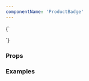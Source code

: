 ```yaml
---
componentName: 'ProductBadge'
---
```


<LiveComponent>
  {`
    <section>
      <div style={{display: 'flex', flexWrap: 'wrap', gap: 16, backgroundColor: 'black', padding: '16px'}}>
        <ProductBadge 
          productName={'terraform'}
          appearance={'dark'}
          variant={'hasDot'}
        />
        <ProductBadge 
          productName={'vault'}
          appearance={'dark'}
          variant={'hasDot'}
        />
        <ProductBadge 
          productName={'consul'}
          appearance={'dark'}
          variant={'hasDot'}
        />
        <ProductBadge 
          productName={'nomad'}
          appearance={'dark'}
          variant={'hasDot'}
        />
        <ProductBadge 
          productName={'waypoint'}
          appearance={'dark'}
          variant={'hasDot'}
        />
        <ProductBadge 
          productName={'boundary'}
          appearance={'dark'}
          variant={'hasDot'}
        />
        <ProductBadge 
          productName={'packer'}
          appearance={'dark'}
          variant={'hasDot'}
        />
        <ProductBadge 
          productName={'vagrant'}
          appearance={'dark'}
          variant={'hasDot'}
        />
      </div>
      <div style={{display: 'flex', flexWrap: 'wrap', gap: 16, backgroundColor: 'white', padding: '16px'}}>
        <ProductBadge 
          productName={'terraform'}
          appearance={'light'}
          variant={'hasDot'}
        />
        <ProductBadge 
          productName={'vault'}
          appearance={'light'}
          variant={'hasDot'}
        />
        <ProductBadge 
          productName={'consul'}
          appearance={'light'}
          variant={'hasDot'}
        />
        <ProductBadge 
          productName={'nomad'}
          appearance={'light'}
          variant={'hasDot'}
        />
        <ProductBadge 
          productName={'waypoint'}
          appearance={'light'}
          variant={'hasDot'}
        />
        <ProductBadge 
          productName={'boundary'}
          appearance={'light'}
          variant={'hasDot'}
        />
        <ProductBadge 
          productName={'packer'}
          appearance={'light'}
          variant={'hasDot'}
        />
        <ProductBadge 
          productName={'vagrant'}
          appearance={'light'}
          variant={'hasDot'}
        />
      </div> 
    </section>

  `}
</LiveComponent>

### Props

<PropsTable props={componentProps} />

### Examples

